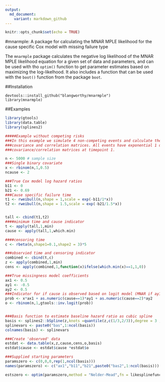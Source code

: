 ```yaml
---
output:
  md_document:
    variant: markdown_github
---
```


```r
knitr::opts_chunk$set(echo = TRUE)
```

#mnarmple: A package for calculating the MNAR MPLE likelihood for the cause specific Cox model with missing failure type

The `mnarmple` package calculates the negative log likelihood of the MNAR MPLE likelihood equation for a given set of data and parameters, and can be used with tho `optim()` function to get parameter estimates based on maximizing the log-likelhood. It also includes a function that can be used with the `boot()` function from the package `boot`.

##Installation
```install
devtools::install_github("blangworthy/mnarmple")
library(mnarmple)
```

##Examples

```r
library(gtools)
library(data.table)
library(splines2)

#####Example without competing risks
###In this example we simulate 4 non-competing events and calculate the martingale and counting process
###covariance and correlation matrices. All events have exponential 1 distribution and we estimate the
###covariance/correlation matrices at timepoint 1.

n <- 5000 # sample size
###Single binary covariate
x <- rbinom(n,1,0.5)
ncause <- 2

###True Cox model log hazard ratios
b11 <- 0
b21 <- 0.69
###Cause specific failure time
t1 <- rweibull(n,shape = 1,scale = exp(-b11/1*x))
t2 <- rweibull(n,shape = 1.5,scale = exp(-b21/1.5*x))


tall <- cbind(t1,t2)
####minimum time and cause indicator
t <- apply(tall,1,min)
cause <- apply(tall,1,which.min)

####censoring time
c <- rbeta(n,shape1=0.1,shape2 = 3)*5

###observied time and censoring indicator
combined <- cbind(t,c)
z <- apply(combined,1,min)
cens <- apply(combined,1,function(x)ifelse(which.min(x)==1,1,0))

###True missingness model coefficients
ax1 <- 0.5
ay1 <- -0.5
ay2 <- 0.5
###Indicator for if cause is observed based on logit model (MNAR if ay1 doesn't equal ay2)
prob <- x*ax1 + as.numeric(cause==1)*ay1 + as.numeric(cause==2)*ay2
o <- rbinom(n,1,gtools::inv.logit(prob))


###Basis function to estimate baseline hazard ratio as cubic spline
basis <- splines2::bSpline(z,knots =quantile(z,c(1/3,2/3)),degree = 3 ,intercept = T)
splinevars <- paste0("bas",1:ncol(basis))
colnames(basis) <- splinevars

###Create 'observed' data
estdat <- data.table(x,z,cause,cens,o,basis)
estdat$cause <- estdat$cause *estdat$o

###Supplied starting parameters
paramszero <- c(0,0,0,rep(1,ncol(basis)))
names(paramszero) <- c("ax1","b11","b21",paste0("bas2",1:ncol(basis)))

estszero <- optim(paramszero,method = "Nelder-Mead",fn = likesplinefunctionmnarfixed,dat = estdat,mnarparams=c(0.5,-0.5),timevar = "z",xvarsmiss="x",xvarscox="x",splinevars=splinevars,ncause=ncause)

```
